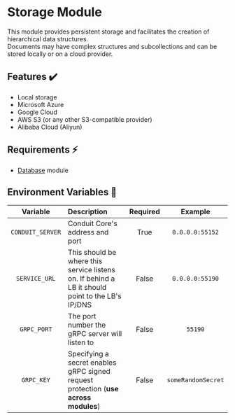 # Storage Module

This module provides persistent storage and facilitates the creation of hierarchical data structures.<br />
Documents may have complex structures and subcollections and can be stored locally or on a cloud provider.

## Features ✔️

- Local storage
- Microsoft Azure
- Google Cloud
- AWS S3 (or any other S3-compatible provider)
- Alibaba Cloud (Aliyun)

## Requirements ⚡

- [Database](../database) module

## Environment Variables 📃 <a name="env-vars"></a>

|       Variable       | Description                                          | Required |      Example       |
|:--------------------:|:-----------------------------------------------------| :------: |:------------------:|
|   `CONDUIT_SERVER`   | Conduit Core's address and port                      |   True   |  `0.0.0.0:55152`   |
|     `SERVICE_URL`    | This should be where this service listens on. If behind a LB it should point to the LB's IP/DNS  |   False   |  `0.0.0.0:55190`   |
|     `GRPC_PORT`      | The port number the gRPC server will listen to                      |  False   |  `55190`           |
|     `GRPC_KEY`       | Specifying a secret enables gRPC signed request protection (**use across modules**) |   False  | `someRandomSecret` |
